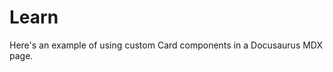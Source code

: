 # Learn


Here's an example of using custom Card components in a Docusaurus MDX page.

<div style={{ display: 'grid', gridTemplateColumns: 'repeat(auto-fit, minmax(250px, 1fr))', gap: '16px' }}>
  <Card
    title="Computor"
    description="A Computor is one computing entity in Qubic."
    imageUrl="https://via.placeholder.com/250x100"
    href="/learn/computor"
  />
  <Card
    title="UPoW"
    description="Useful Proof of Work"
    imageUrl="https://via.placeholder.com/250x100"
    href="/learn/upow"
  />
  <Card
    title="Card 3"
    description="This is the description for Card 3."
    imageUrl="https://via.placeholder.com/250x100"
    href="/learn/computor"
  />
</div>
